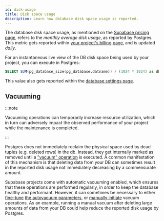 ```yaml
---
id: disk-usage
title: Disk space usage
description: Learn how database disk space usage is reported.
---
```



The database disk space usage, as mentioned on the [Supabase pricing page](https://supabase.com/pricing), refers to the _monthly average disk usage_, as reported by Postgres. This metric gets reported within [your project's billing page](https://app.supabase.com/project/_/settings/billing), and is updated _daily_.

For an instantaneous live view of the DB disk space being used by your project, you can execute in Postgres:

```sql
SELECT SUM(pg_database_size(pg_database.datname)) / (1024 * 1024) as db_size_mb FROM pg_database;
```

This value also gets reported within the [database settings page](https://app.supabase.com/project/_/settings/database).

## Vacuuming

:::note

Vacuuming operations can temporarily increase resource utilization, which in turn can adversely impact the observed performance of your project while the maintenance is completed.

:::

Postgres does not immediately reclaim the physical space used by dead tuples (e.g. deleted rows) in the db. Instead, they get internally marked as removed until a ["vacuum" operation](https://www.postgresql.org/docs/current/routine-vacuuming.html) is executed. A common manifestation of this mechanism is that deleting data from your DB can sometimes result in the reported disk usage not immediately decreasing by a commensurate amount.

Supabase projects come with automatic vacuuming enabled, which ensures that these operations are performed regularly, in order to keep the database healthy and performant. However, it can sometimes be necessary to either [fine-tune](https://www.percona.com/blog/2018/08/10/tuning-autovacuum-in-postgresql-and-autovacuum-internals/) [the autovacuum parameters](https://www.enterprisedb.com/blog/postgresql-vacuum-and-analyze-best-practice-tips), or [manually initiate](https://www.postgresql.org/docs/current/sql-vacuum.html) vacuum operations. As an example, running a manual vacuum after deleting large amounts of data from your DB could help reduce the reported disk usage by Postgres.
